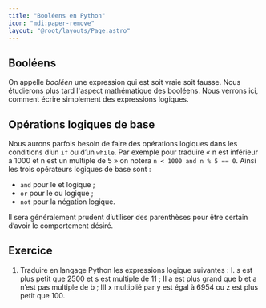 ```yaml
---
title: "Booléens en Python"
icon: "mdi:paper-remove"
layout: "@root/layouts/Page.astro"
---
```


## Booléens

On appelle _booléen_ une expression qui est soit vraie soit fausse. Nous
étudierons plus tard l'aspect mathématique des booléens. Nous verrons ici,
comment écrire simplement des expressions logiques.

## Opérations logiques de base

Nous aurons parfois besoin de faire des opérations logiques dans les
conditions d’un `if` ou d’un `while`. Par exemple pour traduire « n est
inférieur à 1000 et n est un multiple de 5 » on notera `n < 1000 and n % 5 ==
0`. Ainsi les trois opérateurs logiques de base sont :

  - `and` pour le et logique ;
  - `or` pour le ou logique ;
  - `not` pour la négation logique.

Il sera généralement prudent d’utiliser des parenthèses pour être certain
d’avoir le comportement désiré.

## Exercice

1) Traduire en langage Python les expressions logique suivantes :
<t>I. s est plus petit que 2500 et s est multiple de 11 ;
  II a est plus grand que b et a n’est pas multiple de b ;
  III x multiplié par y est égal à 6954 ou z est plus petit que 100.
